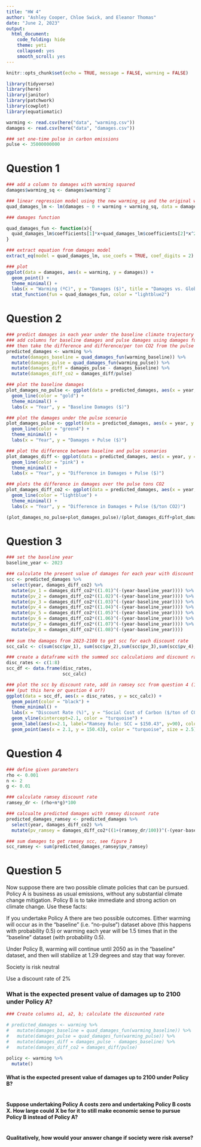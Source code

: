 ```yaml
---
title: "HW 4"
author: "Ashley Cooper, Chloe Swick, and Eleanor Thomas"
date: "June 2, 2023"
output: 
  html_document:
    code_folding: hide
    theme: yeti
    collapsed: yes
    smooth_scroll: yes
---
```


```r
knitr::opts_chunk$set(echo = TRUE, message = FALSE, warning = FALSE)

library(tidyverse)
library(here)
library(janitor)
library(patchwork)
library(cowplot)
library(equatiomatic)

warming <- read.csv(here("data", "warming.csv"))
damages <- read.csv(here("data", "damages.csv"))

### set one-time pulse in carbon emissions
pulse <- 35000000000
```

# Question 1
```r
### add a column to damages with warming squared
damages$warming_sq <- damages$warming^2

### linear regression model using the new warming_sq and the original warming 
quad_damages_lm <- lm(damages ~ 0 + warming + warming_sq, data = damages)

### damages function

quad_damages_fun <- function(x){
  quad_damages_lm$coefficients[1]*x+quad_damages_lm$coefficients[2]*x^2
}

### extract equation from damages model 
extract_eq(model = quad_damages_lm, use_coefs = TRUE, coef_digits = 2)

### plot 
ggplot(data = damages, aes(x = warming, y = damages)) +
  geom_point() +
  theme_minimal() +
  labs(x = "Warming (ºC)", y = "Damages ($)", title = "Damages vs. Global Mean Temperature Change") +
  stat_function(fun = quad_damages_fun, color = "lightblue2")

```


# Question 2
```r
### predict damages in each year under the baseline climate trajectory and under the pulse scenario
### add columns for baseline damages and pulse damages using damages function
### then take the difference and difference/per ton CO2 from the pulse
predicted_damages <- warming %>%
  mutate(damages_baseline = quad_damages_fun(warming_baseline)) %>%
  mutate(damages_pulse = quad_damages_fun(warming_pulse)) %>%
  mutate(damages_diff = damages_pulse - damages_baseline) %>%
  mutate(damages_diff_co2 = damages_diff/pulse)

### plot the baseline damages
plot_damages_no_pulse <- ggplot(data = predicted_damages, aes(x = year, y = damages_baseline)) +
  geom_line(color = "gold") +
  theme_minimal() +
  labs(x = "Year", y = "Baseline Damages ($)")

### plot the damages under the pulse scenario
plot_damages_pulse <- ggplot(data = predicted_damages, aes(x = year, y = damages_pulse)) +
  geom_line(color = "green4") +
  theme_minimal() +
  labs(x = "Year", y = "Damages + Pulse ($)")

### plot the difference between baseline and pulse scenarios
plot_damages_diff <- ggplot(data = predicted_damages, aes(x = year, y = damages_diff)) +
  geom_line(color = "pink") +
  theme_minimal() +
  labs(x = "Year", y = "Difference in Damages + Pulse ($)")

### plots the difference in damages over the pulse tons CO2
plot_damages_diff_co2 <- ggplot(data = predicted_damages, aes(x = year, y = damages_diff_co2)) +
  geom_line(color = "lightblue") +
  theme_minimal() +
  labs(x = "Year", y = "Difference in Damages + Pulse ($/ton CO2)")

(plot_damages_no_pulse+plot_damages_pulse)/(plot_damages_diff+plot_damages_diff_co2)
```

# Question 3
```r
### set the baseline year
baseline_year <- 2023

### calculate the present value of damages for each year with discount rates 1%-8%
scc <- predicted_damages %>%
  select(year, damages_diff_co2) %>%
  mutate(pv_1 = damages_diff_co2*((1.01)^(-(year-baseline_year)))) %>%
  mutate(pv_2 = damages_diff_co2*((1.02)^(-(year-baseline_year)))) %>%
  mutate(pv_3 = damages_diff_co2*((1.03)^(-(year-baseline_year)))) %>%
  mutate(pv_4 = damages_diff_co2*((1.04)^(-(year-baseline_year)))) %>%
  mutate(pv_5 = damages_diff_co2*((1.05)^(-(year-baseline_year)))) %>%
  mutate(pv_6 = damages_diff_co2*((1.06)^(-(year-baseline_year)))) %>%
  mutate(pv_7 = damages_diff_co2*((1.07)^(-(year-baseline_year)))) %>%
  mutate(pv_8 = damages_diff_co2*((1.08)^(-(year-baseline_year))))
  
### sum the damages from 2023-2100 to get scc for each discount rate
scc_calc <- c(sum(scc$pv_1), sum(scc$pv_2),sum(scc$pv_3),sum(scc$pv_4),sum(scc$pv_5), sum(scc$pv_6),sum(scc$pv_7),sum(scc$pv_8))

### create a dataframe with the summed scc calculations and discount rates
disc_rates <- c(1:8)
scc_df <- data.frame(disc_rates,
                     scc_calc)

### plot the scc by discount rate, add in ramsey scc from question 4 (150.43)
### (put this here or question 4 or?)
ggplot(data = scc_df, aes(x = disc_rates, y = scc_calc)) +
  geom_point(color = "black") +
  theme_minimal() +
  labs(x = "Discount Rate (%)", y = "Social Cost of Carbon ($/ton of CO2)") +
  geom_vline(xintercept=2.1, color = "turquoise") +
  geom_label(aes(x=2.1, label="Ramsey Rule: SCC = $150.43", y=90), colour="turquoise", angle=90) +
  geom_point(aes(x = 2.1, y = 150.43), color = "turquoise", size = 2.5)
```


# Question 4

```r
### define given parameters
rho <- 0.001
n <- 2
g <- 0.01

### calculate ramsey discount rate
ramsey_dr <- (rho+n*g)*100

### calcualte predicted damages with ramsey discount rate 
predicted_damages_ramsey <- predicted_damages %>%
  select(year, damages_diff_co2) %>%
  mutate(pv_ramsey = damages_diff_co2*((1+(ramsey_dr/100))^(-(year-baseline_year))))

### sum damages to get ramsey scc, see figure 3
scc_ramsey <- sum(predicted_damages_ramsey$pv_ramsey)
```

# Question 5 

Now suppose there are two possible climate policies that can be pursued. Policy A is business as usual emissions, without any substantial climate change mitigation. Policy B is to take immediate and strong action on climate change. Use these facts:

If you undertake Policy A there are two possible outcomes. Either warming will occur as in the “baseline” (i.e. “no-pulse”) dataset above (this happens with probability 0.5) or warming each year will be 1.5 times that in the “baseline” dataset (with probability 0.5).

Under Policy B, warming will continue until 2050 as in the “baseline” dataset, and then will stabilize at 1.29 degrees and stay that way forever.

Society is risk neutral

Use a discount rate of 2%

### What is the expected present value of damages up to 2100 under Policy A?

```r
### Create columns a1, a2, b; calculate the discounted rate

# predicted_damages <- warming %>%
#   mutate(damages_baseline = quad_damages_fun(warming_baseline)) %>%
#   mutate(damages_pulse = quad_damages_fun(warming_pulse)) %>%
#   mutate(damages_diff = damages_pulse - damages_baseline) %>%
#   mutate(damages_diff_co2 = damages_diff/pulse)

policy <- warming %>% 
  mutate()


```

#### What is the expected present value of damages up to 2100 under Policy B?
```r

```

#### Suppose undertaking Policy A costs zero and undertaking Policy B costs X. How large could X be for it to still make economic sense to pursue Policy B instead of Policy A?

```r

```

#### Qualitatively, how would your answer change if society were risk averse?

